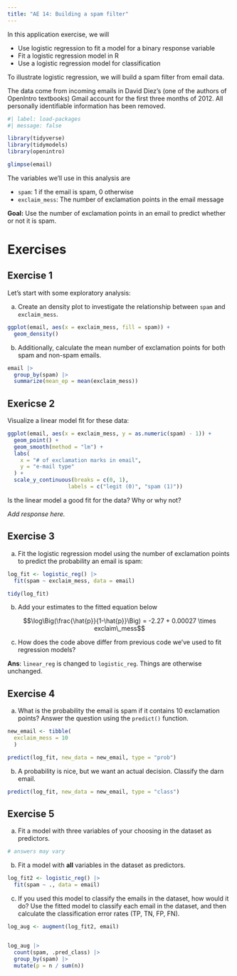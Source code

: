 ```yaml
---
title: "AE 14: Building a spam filter"
---
```


In this application exercise, we will

-   Use logistic regression to fit a model for a binary response variable
-   Fit a logistic regression model in R
-   Use a logistic regression model for classification

To illustrate logistic regression, we will build a spam filter from email data.

The data come from incoming emails in David Diez's (one of the authors of OpenIntro textbooks) Gmail account for the first three months of 2012.
All personally identifiable information has been removed.

```r
#| label: load-packages
#| message: false

library(tidyverse)
library(tidymodels)
library(openintro)
```

```r
glimpse(email)
```

The variables we'll use in this analysis are

-   `spam`: 1 if the email is spam, 0 otherwise
-   `exclaim_mess`: The number of exclamation points in the email message

**Goal:** Use the number of exclamation points in an email to predict whether or not it is spam.

# Exercises

## Exercise 1

Let's start with some exploratory analysis:

a.  Create an density plot to investigate the relationship between `spam` and `exclaim_mess`.

```r
ggplot(email, aes(x = exclaim_mess, fill = spam)) + 
  geom_density()
```

b.  Additionally, calculate the mean number of exclamation points for both spam and non-spam emails.

```r
email |>
  group_by(spam) |>
  summarize(mean_ep = mean(exclaim_mess))
```

## Exericse 2

Visualize a linear model fit for these data:

```r
ggplot(email, aes(x = exclaim_mess, y = as.numeric(spam) - 1)) + 
  geom_point() + 
  geom_smooth(method = "lm") +
  labs(
    x = "# of exclamation marks in email",
    y = "e-mail type"
  ) +
  scale_y_continuous(breaks = c(0, 1),
                   labels = c("legit (0)", "spam (1)"))
```

Is the linear model a good fit for the data?
Why or why not?

*Add response here.*

## Exercise 3

a.  Fit the logistic regression model using the number of exclamation points to predict the probability an email is spam:

```r
log_fit <- logistic_reg() |>
  fit(spam ~ exclaim_mess, data = email)

tidy(log_fit)
```

b.  Add your estimates to the fitted equation below

$$\log\Big(\frac{\hat{p}}{1-\hat{p}}\Big) = -2.27 + 0.00027 \times exclaim\_mess$$

c. How does the code above differ from previous code we've used to fit regression models? 

**Ans**: `linear_reg` is changed to `logistic_reg`. Things are otherwise unchanged.


## Exercise 4

a.  What is the probability the email is spam if it contains 10 exclamation points? Answer the question using the `predict()` function.

```r
new_email <- tibble(
  exclaim_mess = 10
  )

predict(log_fit, new_data = new_email, type = "prob")
```

b.  A probability is nice, but we want an actual decision. Classify the darn email.

```r
predict(log_fit, new_data = new_email, type = "class")
```

## Exercise 5

a.  Fit a model with three variables of your choosing in the dataset as predictors.

```r
# answers may vary
```

b.  Fit a model with **all** variables in the dataset as predictors.

```r
log_fit2 <- logistic_reg() |>
  fit(spam ~ ., data = email)
```

c.  If you used this model to classify the emails in the dataset, how would it do? Use the fitted model to classify each email in the dataset, and then calculate the classification error rates (TP, TN, FP, FN).

```r
log_aug <- augment(log_fit2, email)


log_aug |>
  count(spam, .pred_class) |>
  group_by(spam) |>
  mutate(p = n / sum(n))
```
